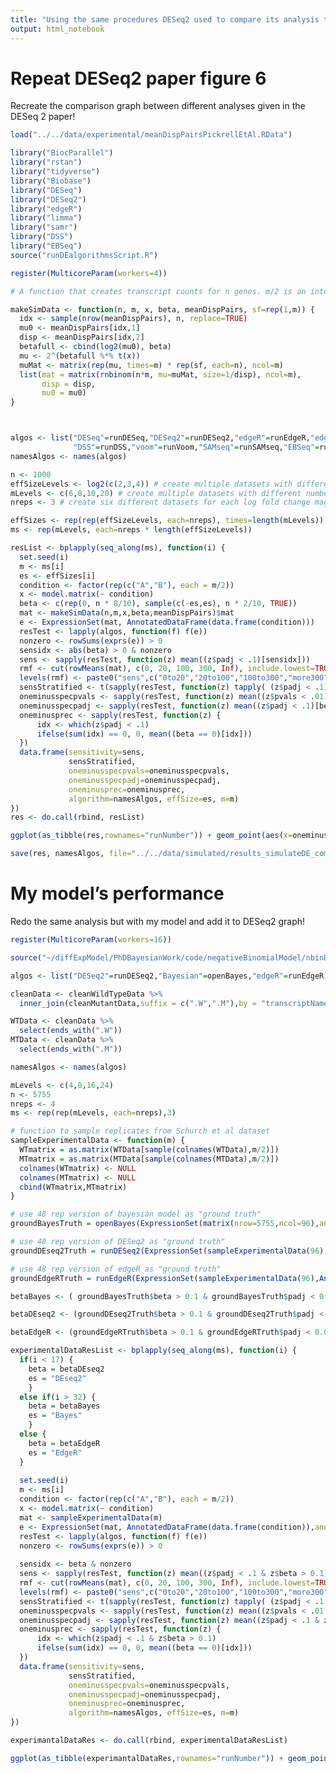 ```yaml
---
title: "Using the same procedures DESeq2 used to compare its analysis to other models, my Bayesian method is compare to Deseq2."
output: html_notebook
---
```


# Repeat DESeq2 paper figure 6

Recreate the comparison graph between different analyses given in the DESeq 2 paper!

```r
load("../../data/experimental/meanDispPairsPickrellEtAl.RData")

library("BiocParallel")
library("rstan")
library("tidyverse")
library("Biobase")
library("DESeq")
library("DESeq2")
library("edgeR")
library("limma")
library("samr")
library("DSS")
library("EBSeq")
source("runDEalgorithmsScript.R")

register(MulticoreParam(workers=4)) 

# A function that creates transcript counts for n genes. m/2 is an integer representing the number of replicates per condition. x is a model matrix (with nCol == No of Conditions and nRow / nCol == No of reps per condition). beta is a vector of length n, each element represent the log2 fold change between the conditions (0 = no fold change). meanDispPairs is a list of the means and dispersions associated with transcripts of all genes in the human genome deduced from the Pickrell et al 2010 dataset.

makeSimData <- function(n, m, x, beta, meanDispPairs, sf=rep(1,m)) {
  idx <- sample(nrow(meanDispPairs), n, replace=TRUE)
  mu0 <- meanDispPairs[idx,1]
  disp <- meanDispPairs[idx,2]
  betafull <- cbind(log2(mu0), beta)
  mu <- 2^(betafull %*% t(x))
  muMat <- matrix(rep(mu, times=m) * rep(sf, each=n), ncol=m)
  list(mat = matrix(rnbinom(n*m, mu=muMat, size=1/disp), ncol=m),
       disp = disp,
       mu0 = mu0)
}



algos <- list("DESeq"=runDESeq,"DESeq2"=runDESeq2,"edgeR"=runEdgeR,"edgeR-robust"=runEdgeRRobust,
              "DSS"=runDSS,"voom"=runVoom,"SAMseq"=runSAMseq,"EBSeq"=runEBSeq,"Bayesian"=runBayes)
namesAlgos <- names(algos)

n <- 1000
effSizeLevels <- log2(c(2,3,4)) # create multiple datasets with different magnitudes of log-fold changes between conditions
mLevels <- c(6,8,10,20) # create multiple datasets with different numbers of replicates within conditions
nreps <- 3 # create six different datasets for each log fold change magnitude and each replicate number (to compare consistancy)

effSizes <- rep(rep(effSizeLevels, each=nreps), times=length(mLevels))
ms <- rep(mLevels, each=nreps * length(effSizeLevels))

resList <- bplapply(seq_along(ms), function(i) {
  set.seed(i)
  m <- ms[i]
  es <- effSizes[i]
  condition <- factor(rep(c("A","B"), each = m/2))
  x <- model.matrix(~ condition)
  beta <- c(rep(0, n * 8/10), sample(c(-es,es), n * 2/10, TRUE))
  mat <- makeSimData(n,m,x,beta,meanDispPairs)$mat
  e <- ExpressionSet(mat, AnnotatedDataFrame(data.frame(condition)))
  resTest <- lapply(algos, function(f) f(e))
  nonzero <- rowSums(exprs(e)) > 0
  sensidx <- abs(beta) > 0 & nonzero
  sens <- sapply(resTest, function(z) mean((z$padj < .1)[sensidx]))
  rmf <- cut(rowMeans(mat), c(0, 20, 100, 300, Inf), include.lowest=TRUE)
  levels(rmf) <- paste0("sens",c("0to20","20to100","100to300","more300"))
  sensStratified <- t(sapply(resTest, function(z) tapply( (z$padj < .1)[sensidx], rmf[sensidx], mean)))
  oneminusspecpvals <- sapply(resTest, function(z) mean((z$pvals < .01)[beta == 0 & nonzero], na.rm=TRUE))
  oneminusspecpadj <- sapply(resTest, function(z) mean((z$padj < .1)[beta == 0 & nonzero], na.rm=TRUE))
  oneminusprec <- sapply(resTest, function(z) {
      idx <- which(z$padj < .1)
      ifelse(sum(idx) == 0, 0, mean((beta == 0)[idx]))
  })
  data.frame(sensitivity=sens,
             sensStratified,
             oneminusspecpvals=oneminusspecpvals,
             oneminusspecpadj=oneminusspecpadj,
             oneminusprec=oneminusprec,
             algorithm=namesAlgos, effSize=es, m=m)
})
res <- do.call(rbind, resList)

ggplot(as_tibble(res,rownames="runNumber")) + geom_point(aes(x=oneminusprec,y=sensitivity,colour=algorithm)) + facet_grid(effSize~m)

save(res, namesAlgos, file="../../data/simulated/results_simulateDE_comparison.RData")
```
# My model's performance
Redo the same analysis but with my model and add it to DESeq2 graph!
```r
register(MulticoreParam(workers=16)) 

source("~/diffExpModel/PhDBayesianWork/code/negativeBinomialModel/nbinDataandLibrarySetup.R")

algos <- list("DESeq2"=runDESeq2,"Bayesian"=openBayes,"edgeR"=runEdgeR)

cleanData <- cleanWildTypeData %>%
  inner_join(cleanMutantData,suffix = c(".W",".M"),by = "transcriptName")

WTData <- cleanData %>%
  select(ends_with(".W"))
MTData <- cleanData %>%
  select(ends_with(".M"))

namesAlgos <- names(algos)

mLevels <- c(4,8,16,24)
n <- 5755
nreps <- 4
ms <- rep(rep(mLevels, each=nreps),3)

# function to sample replicates from Schurch et al dataset
sampleExperimentalData <- function(m) {
  WTmatrix = as.matrix(WTData[sample(colnames(WTData),m/2)])
  MTmatrix = as.matrix(MTData[sample(colnames(MTData),m/2)])
  colnames(WTmatrix) <- NULL
  colnames(MTmatrix) <- NULL
  cbind(WTmatrix,MTmatrix)
}

# use 48 rep version of bayesian model as "ground truth"
groundBayesTruth = openBayes(ExpressionSet(matrix(nrow=5755,ncol=96),annotation=as.character(1)))

# use 48 rep version of DESeq2 as "ground truth"
groundDEseq2Truth = runDESeq2(ExpressionSet(sampleExperimentalData(96),AnnotatedDataFrame(data.frame(condition = factor(rep(c("A","B"), each = 48))))))

# use 48 rep version of edgeR as "ground truth"
groundEdgeRTruth = runEdgeR(ExpressionSet(sampleExperimentalData(96),AnnotatedDataFrame(data.frame(condition = factor(rep(c("A","B"), each = 48))))))

betaBayes <- ( groundBayesTruth$beta > 0.1 & groundBayesTruth$padj < 0.00001)

betaDEseq2 <- (groundDEseq2Truth$beta > 0.1 & groundDEseq2Truth$padj < 0.00001)

betaEdgeR <- (groundEdgeRTruth$beta > 0.1 & groundEdgeRTruth$padj < 0.00001)

experimentalDataResList <- bplapply(seq_along(ms), function(i) {
  if(i < 17) {
    beta = betaDEseq2
    es = "DEseq2"
    }
  else if(i > 32) {
    beta = betaBayes
    es = "Bayes"
    }
  else {
    beta = betaEdgeR
    es = "EdgeR"
  }
  
  set.seed(i)
  m <- ms[i]
  condition <- factor(rep(c("A","B"), each = m/2))
  x <- model.matrix(~ condition)
  mat <- sampleExperimentalData(m)
  e <- ExpressionSet(mat, AnnotatedDataFrame(data.frame(condition)),annotation=as.character(i))
  resTest <- lapply(algos, function(f) f(e))
  nonzero <- rowSums(exprs(e)) > 0
  
  sensidx <- beta & nonzero
  sens <- sapply(resTest, function(z) mean((z$padj < .1 & z$beta > 0.1)[sensidx]))
  rmf <- cut(rowMeans(mat), c(0, 20, 100, 300, Inf), include.lowest=TRUE)
  levels(rmf) <- paste0("sens",c("0to20","20to100","100to300","more300"))
  sensStratified <- t(sapply(resTest, function(z) tapply( (z$padj < .1 & z$beta > 0.1)[sensidx], rmf[sensidx], mean)))
  oneminusspecpvals <- sapply(resTest, function(z) mean((z$pvals < .01 & z$beta > 0.1)[beta == 0 & nonzero], na.rm=TRUE))
  oneminusspecpadj <- sapply(resTest, function(z) mean((z$padj < .1 & z$beta > 0.1)[beta == 0 & nonzero], na.rm=TRUE))
  oneminusprec <- sapply(resTest, function(z) {
      idx <- which(z$padj < .1 & z$beta > 0.1)
      ifelse(sum(idx) == 0, 0, mean((beta == 0)[idx]))
  })
  data.frame(sensitivity=sens,
             sensStratified,
             oneminusspecpvals=oneminusspecpvals,
             oneminusspecpadj=oneminusspecpadj,
             oneminusprec=oneminusprec,
             algorithm=namesAlgos, effSize=es, m=m)
})

experimantalDataRes <- do.call(rbind, experimentalDataResList)

ggplot(as_tibble(experimantalDataRes,rownames="runNumber")) + geom_point(aes(x=oneminusprec,y=sensitivity,colour=algorithm)) + facet_grid(effSize~m)

```

